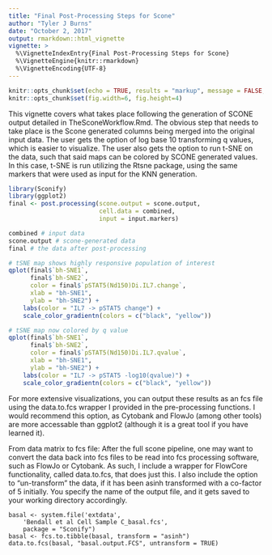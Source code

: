 ```yaml
---
title: "Final Post-Processing Steps for Scone"
author: "Tyler J Burns"
date: "October 2, 2017"
output: rmarkdown::html_vignette
vignette: >
  %\VignetteIndexEntry{Final Post-Processing Steps for Scone}
  %\VignetteEngine{knitr::rmarkdown}
  %\VignetteEncoding{UTF-8}
---
```


```r
knitr::opts_chunk$set(echo = TRUE, results = "markup", message = FALSE, warning = FALSE)
knitr::opts_chunk$set(fig.width=6, fig.height=4) 
```

This vignette covers what takes place following the generation of SCONE output detailed in TheSconeWorkflow.Rmd. The obvious step that needs to take place is the Scone generated columns being merged into the original input data. The user gets the option of log base 10 transforming q values, which is easier to visualize. The user also gets the option to run t-SNE on the data, such that said maps can be colored by SCONE generated values. In this case, t-SNE is run utilizing the Rtsne package, using the same markers that were used as input for the KNN generation. 

```r
library(Sconify)
library(ggplot2)
final <- post.processing(scone.output = scone.output,
                         cell.data = combined,
                         input = input.markers)

combined # input data
scone.output # scone-generated data
final # the data after post-processing

# tSNE map shows highly responsive population of interest
qplot(final$`bh-SNE1`, 
      final$`bh-SNE2`, 
      color = final$`pSTAT5(Nd150)Di.IL7.change`, 
      xlab = "bh-SNE1",
      ylab = "bh-SNE2") + 
    labs(color = "IL7 -> pSTAT5 change") + 
    scale_color_gradientn(colors = c("black", "yellow")) 

# tSNE map now colored by q value
qplot(final$`bh-SNE1`, 
      final$`bh-SNE2`, 
      color = final$`pSTAT5(Nd150)Di.IL7.qvalue`, 
      xlab = "bh-SNE1",
      ylab = "bh-SNE2") + 
    labs(color = "IL7 -> pSTAT5 -log10(qvalue)") + 
    scale_color_gradientn(colors = c("black", "yellow"))
```

For more extensive visualizations, you can output these results as an fcs file using the data.to.fcs wrapper I provided in the pre-processing functions. I would recommend this option, as Cytobank and FlowJo (among other tools) are more accessable than ggplot2 (although it is a great tool if you have learned it).

From data matrix to fcs file:
After the full scone pipeline, one may want to convert the data back into fcs files to be read into fcs processing software, such as FlowJo or Cytobank. As such, I include a wrapper for FlowCore functionality, called data.to.fcs, that does just this. I also include the option to "un-transform" the data, if it has been asinh transformed with a co-factor of 5 initially. You specify the name of the output file, and it gets saved to your working directory accordingly.

```
basal <- system.file('extdata',
    'Bendall et al Cell Sample C_basal.fcs',
    package = "Sconify")
basal <- fcs.to.tibble(basal, transform = "asinh")
data.to.fcs(basal, "basal.output.FCS", untransform = TRUE)

```


